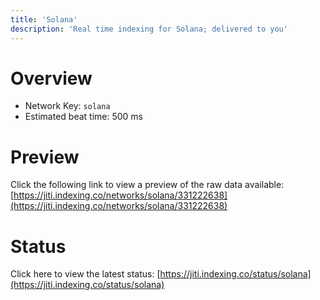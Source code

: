 ```yaml
---
title: 'Solana'
description: 'Real time indexing for Solana; delivered to you'
---
```


# Overview
- Network Key: `solana`
- Estimated beat time: 500 ms

# Preview
Click the following link to view a preview of the raw data available: [https://jiti.indexing.co/networks/solana/331222638](https://jiti.indexing.co/networks/solana/331222638)

# Status
Click here to view the latest status: [https://jiti.indexing.co/status/solana](https://jiti.indexing.co/status/solana)
